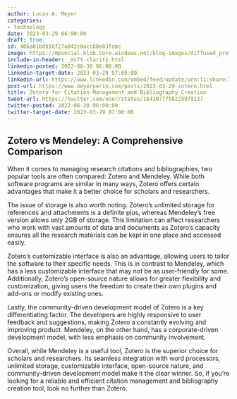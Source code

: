 ```yaml
---
author: Lucas A. Meyer
categories:
- technology
date: 2023-03-29 06:00:00
draft: true
id: 406a01bdb16f27a842c0acc88e03fabc
image: https://mpsocial.blob.core.windows.net/blog-images/diffused_professor.png
include-in-header: _msft-clarity.html
linkedin-posted: 2022-06-30 06:00:00
linkedin-target-date: 2023-03-29 07:00:00
linkedin-url: https://www.linkedin.com/embed/feed/update/urn:li:share:7046843458929520641
post-url: https://www.meyerperin.com/posts/2023-03-29-zotero.html
title: Zotero for Citation Management and Bibliography Creation
tweet-url: https://twitter.com/user/status/1641077758229979137
twitter-posted: 2022-06-30 06:00:00
twitter-target-date: 2023-03-29 07:00:00
---
```

## Zotero vs Mendeley: A Comprehensive Comparison

When it comes to managing research citations and bibliographies, two popular tools are often compared: Zotero and Mendeley. While both software programs are similar in many ways, Zotero offers certain advantages that make it a better choice for scholars and researchers.

The issue of storage is also worth noting. Zotero’s unlimited storage for references and attachments is a definite plus, whereas Mendeley’s free version allows only 2GB of storage. This limitation can affect researchers who work with vast amounts of data and documents as Zotero’s capacity ensures all the research materials can be kept in one place and accessed easily.

Zotero’s customizable interface is also an advantage, allowing users to tailor the software to their specific needs. This is in contrast to Mendeley, which has a less customizable interface that may not be as user-friendly for some. Additionally, Zotero’s open-source nature allows for greater flexibility and customization, giving users the freedom to create their own plugins and add-ons or modify existing ones.

Lastly, the community-driven development model of Zotero is a key differentiating factor. The developers are highly responsive to user feedback and suggestions, making Zotero a constantly evolving and improving product. Mendeley, on the other hand, has a corporate-driven development model, with less emphasis on community involvement.

Overall, while Mendeley is a useful tool, Zotero is the superior choice for scholars and researchers. Its seamless integration with word processors, unlimited storage, customizable interface, open-source nature, and community-driven development model make it the clear winner. So, if you're looking for a reliable and efficient citation management and bibliography creation tool, look no further than Zotero.
